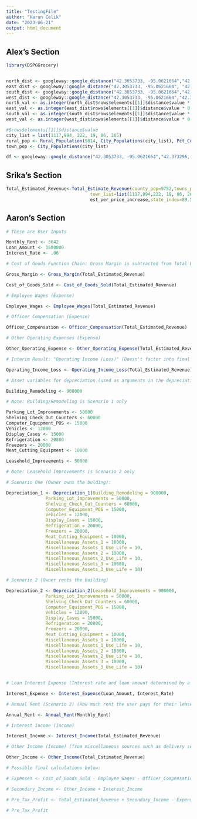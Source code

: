 ```yaml
---
title: "TestingFile"
author: "Harun Celik"
date: "2023-06-21"
output: html_document
---
```



## Alex's Section

```r
library(DSPGGrocery)


north_dist <- googleway::google_distance("42.3053733, -95.0621664","42.373296,-95.1508718",key = Sys.getenv("GOOGLE_KEY"))
east_dist <- googleway::google_distance("42.3053733, -95.0621664", "42.2669247,-95.0038576",key = Sys.getenv("GOOGLE_KEY"))
south_dist <- googleway::google_distance("42.3053733, -95.0621664","42.258085,-95.223378",key = Sys.getenv("GOOGLE_KEY"))
west_dist <- googleway::google_distance("42.3053733, -95.0621664","42.3113755,-95.6832781",key = Sys.getenv("GOOGLE_KEY"))
north_val <- as.integer(north_dist$rows$elements[[1]]$distance$value * 0.00062137)
east_val <- as.integer(east_dist$rows$elements[[1]]$distance$value * 0.00062137)
south_val <- as.integer(south_dist$rows$elements[[1]]$distance$value * 0.00062137)
west_val <- as.integer(west_dist$rows$elements[[1]]$distance$value * 0.00062137)

#$rows$elements[[1]]$distance$value
city_list = list(1117,994, 222, 19, 86, 265)
rural_pop <- Rural_Population(9814, City_Populations(city_list), Pct_County(north_val,east_val,south_val,west_val, 1500*.62137119))
town_pop <- City_Populations(city_list)
```
```r
df <- googleway::google_distance("42.3053733, -95.0621664","42.373296,-95.1508718", key = Sys.getenv("GOOGLE_KEY"))
```


## Srika's Section

```r
Total_Estimated_Revenue<-Total_Estimate_Revenue(county_pop=9752,towns_pop=City_Populations(city_list),pct_county=Pct_County(north_val,east_val,south_val,west_val, 1500*.62137119),
                                town_list=list(1117,994,222, 19, 86, 265),metro_list=list(1117),
                                est_per_price_increase,state_index=89.568)

```


## Aaron's Section

```r
# These are User Inputs

Monthly_Rent <- 3642
Loan_Amount <- 1500000
Interest_Rate <- .06

# Cost of Goods Function Chain: Gross Margin is subtracted from Total Estimated Revenue to get Cost of Goods Sold (Expense)

Gross_Margin <- Gross_Margin(Total_Estimated_Revenue)

Cost_of_Goods_Sold <- Cost_of_Goods_Sold(Total_Estimated_Revenue)

# Employee Wages (Expense)

Employee_Wages <- Employee_Wages(Total_Estimated_Revenue)

# Officer Compensation (Expense)

Officer_Compensation <- Officer_Compensation(Total_Estimated_Revenue)

# Other Operating Expenses (Expense)

Other_Operating_Expense <- Other_Operating_Expense(Total_Estimated_Revenue)

# Interim Result: "Operating Income (Loss)" (Doesn't factor into final calculation)

Operating_Income_Loss <- Operating_Income_Loss(Total_Estimated_Revenue)

# Asset variables for depreciation (used as arguments in the depreciation functions; default values)

Building_Remodeling <- 900000

# Note: Building/Remodeling is Scenario 1 only

Parking_Lot_Improvements <- 50000
Shelving_Check_Out_Counters <- 60000
Computer_Equipment_POS <- 15000
Vehicles <- 12000
Display_Cases <- 15000
Refrigeration <- 20000
Freezers <- 20000
Meat_Cutting_Equipment <- 10000

Leasehold_Improvements <- 50000

# Note: Leasehold Improvements is Scenario 2 only

# Scenario One (Owner owns the bulding):

Depreciation_1 <- Depreciation_1(Building_Remodeling = 900000,
               Parking_Lot_Improvements = 50000,
               Shelving_Check_Out_Counters = 60000,
               Computer_Equipment_POS = 15000,
               Vehicles = 12000,
               Display_Cases = 15000,
               Refrigeration = 20000,
               Freezers = 20000,
               Meat_Cutting_Equipment = 10000,
               Miscellaneous_Assets_1 = 10000,
               Miscellaneous_Assets_1_Use_Life = 10,
               Miscellaneous_Assets_2 = 10000,
               Miscellaneous_Assets_2_Use_Life = 10,
               Miscellaneous_Assets_3 = 10000,
               Miscellaneous_Assets_3_Use_Life = 10)

# Scenario 2 (Owner rents the building)

Depreciation_2 <- Depreciation_2(Leasehold_Improvements = 900000,
               Parking_Lot_Improvements = 50000,
               Shelving_Check_Out_Counters = 60000,
               Computer_Equipment_POS = 15000,
               Vehicles = 12000,
               Display_Cases = 15000,
               Refrigeration = 20000,
               Freezers = 20000,
               Meat_Cutting_Equipment = 10000,
               Miscellaneous_Assets_1 = 10000,
               Miscellaneous_Assets_1_Use_Life = 10,
               Miscellaneous_Assets_2 = 10000,
               Miscellaneous_Assets_2_Use_Life = 10,
               Miscellaneous_Assets_3 = 10000,
               Miscellaneous_Assets_3_Use_Life = 10)


# Loan Interest Expense (Interest rate and loan amount determined by a user's situation)

Interest_Expense <- Interest_Expense(Loan_Amount, Interest_Rate)

# Annual Rent (Scenario 2) (How much rent the user pays for their lease per year; function can be called multiple times for multiple properties)

Annual_Rent <- Annual_Rent(Monthly_Rent)

# Interest Income (Income)

Interest_Income <- Interest_Income(Total_Estimated_Revenue)

# Other Income (Income) (from miscellaneous sources such as delivery services etc.)

Other_Income <- Other_Income(Total_Estimated_Revenue)

# Possible final calculations below:

# Expenses <- Cost_of_Goods_Sold - Employee_Wages - Officer_Compensation - Other_Operating_Expense - Interest_Expense - Annual_Rent - Depreciation_1 

# Secondary_Income <- Other_Income + Interest_Income

# Pre_Tax_Profit <- Total_Estimated_Revenue + Secondary_Income - Expenses

# Pre_Tax_Profit
```


